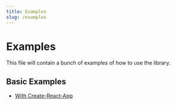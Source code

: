 ```yaml
---
title: Examples
slug: /examples
---
```


# Examples

This file will contain a bunch of examples of how to use the library.

## Basic Examples
- [With Create-React-App](https://github.com/9mbs/calendar-widgets/tree/main/workspaces/examples/with-create-react-app)